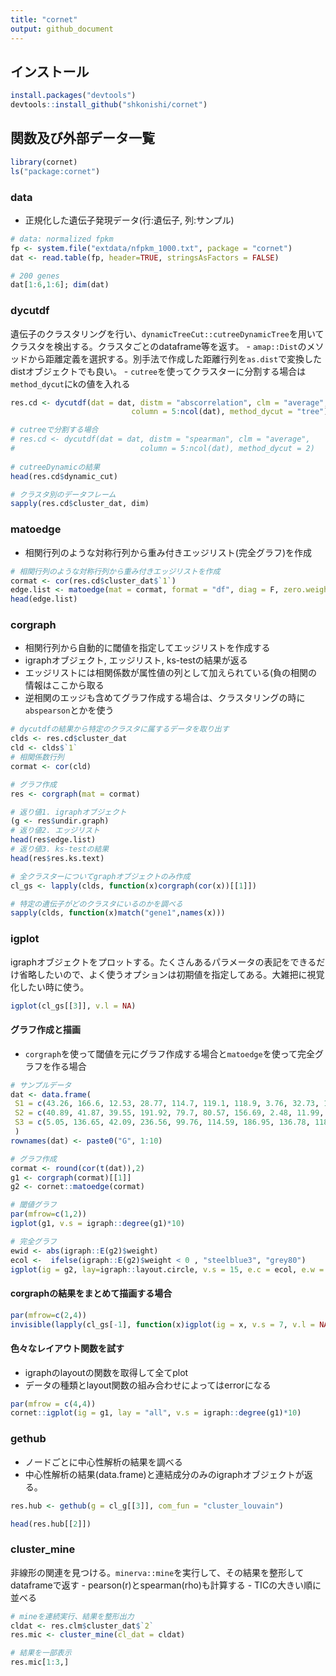 ```yaml
---
title: "cornet"
output: github_document
---
```


## インストール
```r
install.packages("devtools") 
devtools::install_github("shkonishi/cornet")
```

## 関数及び外部データ一覧
```r
library(cornet)
ls("package:cornet")
```

### data
- 正規化した遺伝子発現データ(行:遺伝子, 列:サンプル)
```r
# data: normalized fpkm
fp <- system.file("extdata/nfpkm_1000.txt", package = "cornet")
dat <- read.table(fp, header=TRUE, stringsAsFactors = FALSE)

# 200 genes
dat[1:6,1:6]; dim(dat)
```


### dycutdf
遺伝子のクラスタリングを行い、`dynamicTreeCut::cutreeDynamicTree`を用いてクラスタを検出する。クラスタごとのdataframe等を返す。
- `amap::Dist`のメソッドから距離定義を選択する。別手法で作成した距離行列を`as.dist`で変換したdistオブジェクトでも良い。
- `cutree`を使ってクラスターに分割する場合は`method_dycut`にkの値を入れる
```r
res.cd <- dycutdf(dat = dat, distm = "abscorrelation", clm = "average",
                           column = 5:ncol(dat), method_dycut = "tree")

# cutreeで分割する場合
# res.cd <- dycutdf(dat = dat, distm = "spearman", clm = "average",
#                            column = 5:ncol(dat), method_dycut = 2)
                           
# cutreeDynamicの結果
head(res.cd$dynamic_cut)

# クラスタ別のデータフレーム
sapply(res.cd$cluster_dat, dim)

```


### matoedge
- 相関行列のような対称行列から重み付きエッジリスト(完全グラフ)を作成
```r
# 相関行列のような対称行列から重み付きエッジリストを作成
cormat <- cor(res.cd$cluster_dat$`1`)
edge.list <- matoedge(mat = cormat, format = "df", diag = F, zero.weight = F)
head(edge.list)

```


### corgraph
- 相関行列から自動的に閾値を指定してエッジリストを作成する
- igraphオブジェクト, エッジリスト, ks-testの結果が返る
- エッジリストには相関係数が属性値の列として加えられている(負の相関の情報はここから取る
- 逆相関のエッジも含めてグラフ作成する場合は、クラスタリングの時に`abspearson`とかを使う
```r
# dycutdfの結果から特定のクラスタに属するデータを取り出す
clds <- res.cd$cluster_dat
cld <- clds$`1`
# 相関係数行列
cormat <- cor(cld)

# グラフ作成
res <- corgraph(mat = cormat)

# 返り値1. igraphオブジェクト
(g <- res$undir.graph)
# 返り値2. エッジリスト
head(res$edge.list)
# 返り値3. ks-testの結果
head(res$res.ks.text)

# 全クラスターについてgraphオブジェクトのみ作成
cl_gs <- lapply(clds, function(x)corgraph(cor(x))[[1]])

# 特定の遺伝子がどのクラスタにいるのかを調べる
sapply(clds, function(x)match("gene1",names(x)))

```

### igplot
igraphオブジェクトをプロットする。たくさんあるパラメータの表記をできるだけ省略したいので、よく使うオプションは初期値を指定してある。大雑把に視覚化したい時に使う。
```r

igplot(cl_gs[[3]], v.l = NA)

```


#### グラフ作成と描画
- `corgraph`を使って閾値を元にグラフ作成する場合と`matoedge`を使って完全グラフを作る場合
```r
# サンプルデータ
dat <- data.frame(
 S1 = c(43.26, 166.6, 12.53, 28.77, 114.7, 119.1, 118.9, 3.76, 32.73, 17.46),
 S2 = c(40.89, 41.87, 39.55, 191.92, 79.7, 80.57, 156.69, 2.48, 11.99, 56.11),
 S3 = c(5.05, 136.65, 42.09, 236.56, 99.76, 114.59, 186.95, 136.78, 118.8, 21.41)
 )
rownames(dat) <- paste0("G", 1:10)

# グラフ作成
cormat <- round(cor(t(dat)),2)
g1 <- corgraph(cormat)[[1]]
g2 <- cornet::matoedge(cormat)

# 閾値グラフ
par(mfrow=c(1,2))
igplot(g1, v.s = igraph::degree(g1)*10)

# 完全グラフ
ewid <- abs(igraph::E(g2)$weight)
ecol <-  ifelse(igraph::E(g2)$weight < 0 , "steelblue3", "grey80")
igplot(ig = g2, lay=igraph::layout.circle, v.s = 15, e.c = ecol, e.w = ewid*4)
```

#### corgraphの結果をまとめて描画する場合
```r
par(mfrow=c(2,4))
invisible(lapply(cl_gs[-1], function(x)igplot(ig = x, v.s = 7, v.l = NA)))

```

#### 色々なレイアウト関数を試す
- igraphのlayoutの関数を取得して全てplot
- データの種類とlayout関数の組み合わせによってはerrorになる
```r
par(mfrow = c(4,4))
cornet::igplot(ig = g1, lay = "all", v.s = igraph::degree(g1)*10)

```

### gethub
- ノードごとに中心性解析の結果を調べる
- 中心性解析の結果(data.frame)と連結成分のみのigraphオブジェクトが返る。
```r
res.hub <- gethub(g = cl_g[[3]], com_fun = "cluster_louvain")

head(res.hub[[2]])
```


### cluster_mine
非線形の関連を見つける。`minerva::mine`を実行して、その結果を整形してdataframeで返す
- pearson(r)とspearman(rho)も計算する
- TICの大きい順に並べる
```r
# mineを連続実行、結果を整形出力
cldat <- res.clm$cluster_dat$`2`
res.mic <- cluster_mine(cl_dat = cldat)

# 結果を一部表示
res.mic[1:3,]

```


